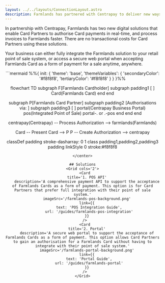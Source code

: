 ```yaml
---
layout: ../../layouts/ConnectionLayout.astro
description: Farmlands has partnered with Centrapay to deliver new ways for your business to authorise and process Farmlands Card payments that are faster, easier, and more secure than ever.
---
```


In partnership with Centrapay, Farmlands has two new digital solutions that enable Card Partners to authorise Card payments in real-time, and process invoices to Farmlands faster. There are no transactional costs for Card Partners using these solutions.

Your business can either fully integrate the Farmlands solution to your retail point of sale system, or access a secure web portal when accepting Farmlands Card as a form of payment for a sale anytime, anywhere.

<center>
```mermaid
%%{
  init: {
    'theme': 'base',
    'themeVariables': {
      'secondaryColor': '#f8f8f8',
      'tertiaryColor': '#f8f8f8'
    }
  }
}%%

flowchart TD
  subgraph F[Farmlands Cardholder]
    subgraph padding1 [ ]
      Card(Farmlands Card)
    end
  end

  subgraph P[Farmlands Card Partner]
    subgraph padding2 [Authorisations via: ]
      subgraph padding3 [ ]
        portal(Centrapay Business Portal)
        pos(Integrated Point of Sale)
        portal-. or .-pos
      end
    end
  end

  centrapay(Centrapay) -- Process Authorization --> farmlands(Farmlands)

  Card -- Present Card --> P
  P -- Create Authorization --> centrapay

classDef padding stroke-dasharray: 0 1
class padding1,padding2,padding3 padding
linkStyle 0 stroke:#f8f8f8
```
</center>

## Solutions
<Grid cols='2'>
  <Card
    title='1. POS API'
    description='A comprehensive payment API to support the acceptance of Farmlands Cards as a form of payment. This option is for Card Partners that prefer full integration with their point of sale system.'
    imageSrc='/farmlands-pos-background.png'
    link={{
      text: 'POS Integration Guide',
      url: '/guides/farmlands-pos-integration'
    }}
  />
  <Card
    title='2. Portal'
    description='A secure web portal to support the acceptance of Farmlands Cards as a form of payment. This option allows Card Partners to gain an authorisation for a Farmlands Card without having to integrate with their point of sale system.'
    imageSrc='/farmlands-portal-background.png'
    link={{
      text: 'Portal Guide',
      url: '/guides/farmlands-portal'
    }}
  />
</Grid>
